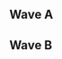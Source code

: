 {{DISPLAYTITLE:GENESIS: RED - Singles Pools}}{{SetGame|melee}}
{{tabs static
|name1=Overview
|link1=GENESIS/RED
|name2=Singles Pools
|link2=GENESIS/RED/Singles Pools
|name3=Singles Bracket
|link3=GENESIS/RED/Singles Bracket
|name4=Doubles Pools
|link4=GENESIS/RED/Doubles Pools
|name5=Doubles Bracket
|link5=GENESIS/RED/Doubles Bracket
|This=2
}}
==Wave A==
{{Box|start|padding=2em}}
==={{HiddenSort|A1}}===
{{GroupTableStart |Bracket A1|width=300px}}
{{GroupTableSlot|HugS|flag=us|win_m=4|lose_m=0|place=1|bg=up}}
{{GroupTableSlot|Wasabi|flag=us|win_m=4|lose_m=1|place=2|bg=stay}}
{{GroupTableSlot|Ralph|flag=us|win_m=3|lose_m=1|place=2|bg=stay}}
{{GroupTableSlot|PoeFire|flag=us|win_m=3|lose_m=2|place=4|bg=down}}
{{GroupTableSlot|PoppinFresh|flag=ca|win_m=3|lose_m=2|place=5|bg=down}}
{{GroupTableSlot|JAMEPS|flag=us|win_m=3|lose_m=2|place=5|bg=down}}
{{GroupTableSlot|MuddaPhoCuh|flag=us|win_m=2|lose_m=2|place=7|bg=down}}
{{GroupTableSlot|Suave|flag=us|win_m=2|lose_m=2|place=7|bg=down}}
{{GroupTableSlot|tblow|flag=us|win_m=1|lose_m=2|place=9|bg=down}}
{{GroupTableSlot|David|flag=us|win_m=1|lose_m=2|place=9|bg=down}}
{{GroupTableSlot|Mako|flag=us|win_m=1|lose_m=2|place=9|bg=down}}
{{GroupTableSlot|Massy|flag=us|win_m=1|lose_m=2|place=9|bg=down}}
{{GroupTableSlot|dimsum|flag=us|win_m=0|lose_m=2|place=13|bg=down}}
{{GroupTableSlot|vsl|flag=us|win_m=0|lose_m=2|place=13|bg=down}}
{{GroupTableSlot|Tech|flag=us|win_m=0|lose_m=2|place=13|bg=down}}
{{GroupTableSlot|GME|flag=us|win_m=0|lose_m=2|place=13|bg=down}}
{{GroupTableEnd}}
{{Box|break|padding=2em}}

==={{HiddenSort|A2}}===
{{GroupTableStart |Bracket A2|width=300px}}
{{GroupTableSlot|SFAT|flag=us|win_m=4|lose_m=0|place=1|bg=up}}
{{GroupTableSlot|Boulevard|flag=us|win_m=4|lose_m=1|place=2|bg=stay}}
{{GroupTableSlot|Jib|flag=us|win_m=3|lose_m=1|place=2|bg=stay}}
{{GroupTableSlot|4D|flag=us|win_m=3|lose_m=2|place=4|bg=down}}
{{GroupTableSlot|Jekyll|flag=us|win_m=3|lose_m=2|place=5|bg=down}}
{{GroupTableSlot|Kyza|flag=us|win_m=3|lose_m=2|place=5|bg=down}}
{{GroupTableSlot|Paragon|flag=us|win_m=2|lose_m=2|place=7|bg=down}}
{{GroupTableSlot|SpacePigeon|flag=us|win_m=2|lose_m=2|place=7|bg=down}}
{{GroupTableSlot|i play 4 fun lol-|flag=us|win_m=1|lose_m=2|place=9|bg=down}}
{{GroupTableSlot|Kappatainhs|flag=us|win_m=1|lose_m=2|place=9|bg=down}}
{{GroupTableSlot|BlueFoxXT|flag=us|win_m=1|lose_m=2|place=9|bg=down}}
{{GroupTableSlot|jarebair|flag=us|win_m=1|lose_m=2|place=9|bg=down}}
{{GroupTableSlot|Muttnik|flag=us|win_m=0|lose_m=2|place=13|bg=down}}
{{GroupTableSlot|JM|flag=us|win_m=0|lose_m=2|place=13|bg=down}}
{{GroupTableSlot|Poky|flag=us|win_m=0|lose_m=2|place=13|bg=down}}
{{GroupTableSlot|Dr. Z|flag=us|win_m=0|lose_m=2|place=13|bg=down}}
{{GroupTableEnd}}
{{Box|break|padding=2em}}

==={{HiddenSort|A3}}===
{{GroupTableStart |Bracket A3|width=300px}}
{{GroupTableSlot|Bob$|flag=us|win_m=4|lose_m=0|place=1|bg=up}}
{{GroupTableSlot|Mikkuz|flag=us|win_m=4|lose_m=1|place=2|bg=stay}}
{{GroupTableSlot|Tang|flag=us|win_m=3|lose_m=1|place=2|bg=stay}}
{{GroupTableSlot|Yung Traplord|flag=us|win_m=4|lose_m=2|place=4|bg=down}}
{{GroupTableSlot|Hungdaddy12inches|flag=us|win_m=3|lose_m=2|place=5|bg=down}}
{{GroupTableSlot|NekoMeow|flag=us|win_m=2|lose_m=2|place=5|bg=down}}
{{GroupTableSlot|Smile|flag=us|win_m=2|lose_m=2|place=7|bg=down}}
{{GroupTableSlot|Ghidorah|flag=us|win_m=2|lose_m=2|place=7|bg=down}}
{{GroupTableSlot|mjvc|flag=|win_m=1|lose_m=2|place=9|bg=down}}
{{GroupTableSlot|Gold|flag=us|win_m=1|lose_m=2|place=9|bg=down}}
{{GroupTableSlot|Elsa|flag=us|win_m=1|lose_m=2|place=9|bg=down}}
{{GroupTableSlot|Psybass|flag=us|win_m=1|lose_m=2|place=9|bg=down}}
{{GroupTableSlot|Megaman|flag=us|win_m=0|lose_m=2|place=13|bg=down}}
{{GroupTableSlot|brotheryoshi|flag=us|win_m=0|lose_m=2|place=13|bg=down}}
{{GroupTableSlot|sad|flag=us|win_m=0|lose_m=2|place=13|bg=down}}
{{GroupTableSlot|Leffen|flag=se|win_m=0|lose_m=2|place=13|bg=down}}
{{GroupTableEnd}}
{{Box|break|padding=2em}}

==={{HiddenSort|A4}}===
{{GroupTableStart |Bracket A4|width=300px}}
{{GroupTableSlot|Crush|flag=us|win_m=4|lose_m=0|place=1|bg=up}}
{{GroupTableSlot|Wavebringer|flag=us|win_m=4|lose_m=1|place=2|bg=stay}}
{{GroupTableSlot|NMW|flag=us|win_m=3|lose_m=1|place=2|bg=stay}}
{{GroupTableSlot|Mob|flag=us|win_m=3|lose_m=2|place=4|bg=down}}
{{GroupTableSlot|Bo0gYmAn|flag=us|win_m=3|lose_m=2|place=5|bg=down}}
{{GroupTableSlot|DangGan|flag=us|win_m=3|lose_m=2|place=5|bg=down}}
{{GroupTableSlot|Bryan|flag=us|win_m=2|lose_m=2|place=7|bg=down}}
{{GroupTableSlot|chicken pizza|flag=us|win_m=2|lose_m=2|place=7|bg=down}}
{{GroupTableSlot|Destinyfan21|flag=us|win_m=1|lose_m=2|place=9|bg=down}}
{{GroupTableSlot|MintyCinnamon|flag=us|win_m=1|lose_m=2|place=9|bg=down}}
{{GroupTableSlot|Kl3an|flag=us|win_m=1|lose_m=2|place=9|bg=down}}
{{GroupTableSlot|Suuu|flag=us|win_m=1|lose_m=2|place=9|bg=down}}
{{GroupTableSlot|Intersect|flag=us|win_m=0|lose_m=2|place=13|bg=down}}
{{GroupTableSlot|nicklebackair|flag=us|win_m=0|lose_m=2|place=13|bg=down}}
{{GroupTableSlot|Goose|flag=us|win_m=0|lose_m=2|place=13|bg=down}}
{{GroupTableSlot|Akiva|flag=us|win_m=0|lose_m=2|place=13|bg=down}}
{{GroupTableEnd}}
{{Box|break|padding=2em}}

==={{HiddenSort|A5}}===
{{GroupTableStart |Bracket A5|width=300px}}
{{GroupTableSlot|L|flag=us|win_m=4|lose_m=0|place=1|bg=up}}
{{GroupTableSlot|silentspectre|flag=us|win_m=4|lose_m=1|place=2|bg=stay}}
{{GroupTableSlot|Malicious|flag=us|win_m=3|lose_m=1|place=2|bg=stay}}
{{GroupTableSlot|Churros|flag=us|win_m=4|lose_m=2|place=4|bg=down}}
{{GroupTableSlot|asianson|flag=us|win_m=3|lose_m=2|place=5|bg=down}}
{{GroupTableSlot|THuGz|flag=us|win_m=2|lose_m=2|place=5|bg=down}}
{{GroupTableSlot|urbanlime|flag=us|win_m=2|lose_m=2|place=7|bg=down}}
{{GroupTableSlot|Turtles|flag=us|win_m=2|lose_m=2|place=7|bg=down}}
{{GroupTableSlot|Bertbusdriver|flag=us|win_m=1|lose_m=2|place=9|bg=down}}
{{GroupTableSlot|Andy420|flag=us|win_m=1|lose_m=2|place=9|bg=down}}
{{GroupTableSlot|EnanoGee|flag=us|win_m=1|lose_m=2|place=9|bg=down}}
{{GroupTableSlot|CupNoodlez|flag=us|win_m=1|lose_m=2|place=9|bg=down}}
{{GroupTableSlot|Foonz|flag=us|win_m=0|lose_m=2|place=13|bg=down}}
{{GroupTableSlot|Dahong|flag=us|win_m=0|lose_m=2|place=13|bg=down}}
{{GroupTableSlot|goblin|flag=us|win_m=0|lose_m=2|place=13|bg=down}}
{{GroupTableSlot|Westballz|flag=us|win_m=0|lose_m=2|place=13|bg=down}}
{{GroupTableEnd}}
{{Box|break|padding=2em}}

==={{HiddenSort|A6}}===
{{GroupTableStart |Bracket A6|width=300px}}
{{GroupTableSlot|Azusa|flag=us|win_m=4|lose_m=0|place=1|bg=up}}
{{GroupTableSlot|Arcadia|flag=us|win_m=4|lose_m=1|place=2|bg=stay}}
{{GroupTableSlot|HomeMadeWaffles|flag=us|win_m=3|lose_m=1|place=2|bg=stay}}
{{GroupTableSlot|69%|flag=us|win_m=4|lose_m=2|place=4|bg=down}}
{{GroupTableSlot|S2B|flag=us|win_m=3|lose_m=2|place=5|bg=down}}
{{GroupTableSlot|henrius|flag=us|win_m=2|lose_m=2|place=5|bg=down}}
{{GroupTableSlot|Ryan Mercado|flag=us|win_m=2|lose_m=2|place=7|bg=down}}
{{GroupTableSlot|Orion|flag=us|win_m=2|lose_m=2|place=7|bg=down}}
{{GroupTableSlot|Gene Parmesan|flag=us|win_m=1|lose_m=2|place=9|bg=down}}
{{GroupTableSlot|Real Dingoes|flag=us|win_m=1|lose_m=2|place=9|bg=down}}
{{GroupTableSlot|nateg|flag=us|win_m=1|lose_m=2|place=9|bg=down}}
{{GroupTableSlot|Mr. Phenomenon|flag=us|win_m=1|lose_m=2|place=9|bg=down}}
{{GroupTableSlot|Bungwipe|flag=us|win_m=0|lose_m=2|place=13|bg=down}}
{{GroupTableSlot|Zane|flag=us|win_m=0|lose_m=2|place=13|bg=down}}
{{GroupTableSlot|Sen|flag=us|win_m=0|lose_m=2|place=13|bg=down}}
{{GroupTableSlot|Nephew|flag=us|win_m=0|lose_m=2|place=13|bg=down}}
{{GroupTableEnd}}
{{Box|break|padding=2em}}

==={{HiddenSort|A7}}===
{{GroupTableStart |Bracket A7|width=300px}}
{{GroupTableSlot|Maybe|flag=us|win_m=4|lose_m=0|place=1|bg=up}}
{{GroupTableSlot|J666|flag=us|win_m=4|lose_m=1|place=2|bg=stay}}
{{GroupTableSlot|BrTarolg|flag=gb|win_m=3|lose_m=1|place=2|bg=stay}}
{{GroupTableSlot|Zombiecat|flag=us|win_m=3|lose_m=2|place=4|bg=down}}
{{GroupTableSlot|WRaX|flag=us|win_m=3|lose_m=2|place=5|bg=down}}
{{GroupTableSlot|Digimon|flag=us|win_m=3|lose_m=2|place=5|bg=down}}
{{GroupTableSlot|blargh257|flag=us|win_m=2|lose_m=2|place=7|bg=down}}
{{GroupTableSlot|F12|flag=us|win_m=2|lose_m=2|place=7|bg=down}}
{{GroupTableSlot|leahboo|flag=us|win_m=1|lose_m=2|place=9|bg=down}}
{{GroupTableSlot|W8ASec|flag=us|win_m=1|lose_m=2|place=9|bg=down}}
{{GroupTableSlot|MattC|flag=ca|win_m=1|lose_m=2|place=9|bg=down}}
{{GroupTableSlot|PewPewU|flag=us|win_m=1|lose_m=2|place=9|bg=down}}
{{GroupTableSlot|axiom|flag=us|win_m=0|lose_m=2|place=13|bg=down}}
{{GroupTableSlot|Beef|flag=us|win_m=0|lose_m=2|place=13|bg=down}}
{{GroupTableSlot|Loscar|flag=us|win_m=0|lose_m=2|place=13|bg=down}}
{{GroupTableSlot|Ringler|flag=us|win_m=0|lose_m=2|place=13|bg=down}}
{{GroupTableEnd}}
{{Box|break|padding=2em}}

==={{HiddenSort|A8}}===
{{GroupTableStart |Bracket A8|width=300px}}
{{GroupTableSlot|Ice|flag=de|win_m=4|lose_m=0|place=1|bg=up}}
{{GroupTableSlot|Zhyrri|flag=us|win_m=4|lose_m=1|place=2|bg=stay}}
{{GroupTableSlot|Alan|flag=us|win_m=3|lose_m=1|place=2|bg=stay}}
{{GroupTableSlot|BranChamp|flag=us|win_m=3|lose_m=2|place=4|bg=down}}
{{GroupTableSlot|The Trashman|flag=us|win_m=3|lose_m=2|place=5|bg=down}}
{{GroupTableSlot|Vitari|flag=us|win_m=3|lose_m=2|place=5|bg=down}}
{{GroupTableSlot|Cards|flag=us|win_m=2|lose_m=2|place=7|bg=down}}
{{GroupTableSlot|Squanto|flag=us|win_m=2|lose_m=2|place=7|bg=down}}
{{GroupTableSlot|TenSpeed|flag=us|win_m=1|lose_m=2|place=9|bg=down}}
{{GroupTableSlot|Mole|flag=us|win_m=1|lose_m=2|place=9|bg=down}}
{{GroupTableSlot|Voyager|flag=us|win_m=1|lose_m=2|place=9|bg=down}}
{{GroupTableSlot|Poopy Ass|flag=us|win_m=1|lose_m=2|place=9|bg=down}}
{{GroupTableSlot|Faulter|flag=us|win_m=0|lose_m=2|place=13|bg=down}}
{{GroupTableSlot|Volleyball|flag=us|win_m=0|lose_m=2|place=13|bg=down}}
{{GroupTableSlot|Jestra|flag=us|win_m=0|lose_m=2|place=13|bg=down}}
{{GroupTableSlot|HUGE|flag=us|win_m=0|lose_m=2|place=13|bg=down}}
{{GroupTableEnd}}
{{Box|end}}

==Wave B==
{{Box|start|padding=2em}}
==={{HiddenSort|B3}}===
{{GroupTableStart |Bracket B3|width=300px}}
{{GroupTableSlot|Chillindude|flag=us|win_m=4|lose_m=0|place=1|bg=up}}
{{GroupTableSlot|Hyprid|flag=us|win_m=4|lose_m=1|place=2|bg=stay}}
{{GroupTableSlot|Reno|flag=us|win_m=3|lose_m=1|place=2|bg=stay}}
{{GroupTableSlot|Groovy Green Hat|flag=us|win_m=3|lose_m=2|place=4|bg=down}}
{{GroupTableSlot|Light|flag=us|win_m=3|lose_m=2|place=5|bg=down}}
{{GroupTableSlot|U Guy|flag=us|win_m=3|lose_m=2|place=5|bg=down}}
{{GroupTableSlot|Jet|flag=us|win_m=2|lose_m=2|place=7|bg=down}}
{{GroupTableSlot|Pineapple|flag=us|win_m=2|lose_m=2|place=7|bg=down}}
{{GroupTableSlot|Engdrew|flag=us|win_m=1|lose_m=2|place=9|bg=down}}
{{GroupTableSlot|Doopliss|flag=us|win_m=1|lose_m=2|place=9|bg=down}}
{{GroupTableSlot|cilantro|flag=us|win_m=1|lose_m=2|place=9|bg=down}}
{{GroupTableSlot|Kafka Tamura|flag=us|win_m=1|lose_m=2|place=9|bg=down}}
{{GroupTableSlot|Teo|flag=us|win_m=0|lose_m=2|place=13|bg=down}}
{{GroupTableSlot|Rap!d|flag=us|win_m=0|lose_m=2|place=13|bg=down}}
{{GroupTableSlot|Martel|flag=us|win_m=0|lose_m=2|place=13|bg=down}}
{{GroupTableSlot|Cosco|flag=us|win_m=0|lose_m=2|place=13|bg=down}}
{{GroupTableEnd}}
{{Box|break|padding=2em}}

==={{HiddenSort|B4}}===
{{GroupTableStart |Bracket B4|width=300px}}
{{GroupTableSlot|Nintendude|flag=us|win_m=4|lose_m=0|place=1|bg=up}}
{{GroupTableSlot|Chris Best|flag=us|win_m=4|lose_m=1|place=2|bg=stay}}
{{GroupTableSlot|Kira|flag=us|win_m=3|lose_m=1|place=2|bg=stay}}
{{GroupTableSlot|Zbert|flag=us|win_m=3|lose_m=2|place=4|bg=down}}
{{GroupTableSlot|Clubs|flag=us|win_m=3|lose_m=2|place=5|bg=down}}
{{GroupTableSlot|NathanSandwich|flag=us|win_m=3|lose_m=2|place=5|bg=down}}
{{GroupTableSlot|theunabletable|flag=us|win_m=2|lose_m=2|place=7|bg=down}}
{{GroupTableSlot|Treechen|flag=us|win_m=2|lose_m=2|place=7|bg=down}}
{{GroupTableSlot|Bobo|flag=us|win_m=1|lose_m=2|place=9|bg=down}}
{{GroupTableSlot|Bass|flag=us|win_m=1|lose_m=2|place=9|bg=down}}
{{GroupTableSlot|Pork|flag=us|win_m=1|lose_m=2|place=9|bg=down}}
{{GroupTableSlot|Pancho|flag=us|win_m=1|lose_m=2|place=9|bg=down}}
{{GroupTableSlot|Buhlaine|flag=us|win_m=0|lose_m=2|place=13|bg=down}}
{{GroupTableSlot|K-Michael C 137|flag=us|win_m=0|lose_m=2|place=13|bg=down}}
{{GroupTableSlot|shipper|flag=us|win_m=0|lose_m=2|place=13|bg=down}}
{{GroupTableSlot|Palargon|flag=us|win_m=0|lose_m=2|place=13|bg=down}}
{{GroupTableEnd}}
{{Box|break|padding=2em}}

==={{HiddenSort|B5}}===
{{GroupTableStart |Bracket B5|width=300px}}
{{GroupTableSlot|dizzkidboogie|flag=us|win_m=4|lose_m=0|place=1|bg=up}}
{{GroupTableSlot|Kevbot|flag=us|win_m=4|lose_m=1|place=2|bg=stay}}
{{GroupTableSlot|Spark|flag=us|win_m=3|lose_m=1|place=2|bg=stay}}
{{GroupTableSlot|soccermom69|flag=us|win_m=3|lose_m=2|place=4|bg=down}}
{{GroupTableSlot|Yin|flag=us|win_m=3|lose_m=2|place=5|bg=down}}
{{GroupTableSlot|dad|flag=us|win_m=3|lose_m=2|place=5|bg=down}}
{{GroupTableSlot|tauntz|flag=us|win_m=2|lose_m=2|place=7|bg=down}}
{{GroupTableSlot|Mova|flag=us|win_m=2|lose_m=2|place=7|bg=down}}
{{GroupTableSlot|Carcosa|flag=us|win_m=1|lose_m=2|place=9|bg=down}}
{{GroupTableSlot|slopers-gonna-slope|flag=us|win_m=1|lose_m=2|place=9|bg=down}}
{{GroupTableSlot|aeoluxar|flag=us|win_m=1|lose_m=2|place=9|bg=down}}
{{GroupTableSlot|BOG$|flag=|win_m=1|lose_m=2|place=9|bg=down}}
{{GroupTableSlot|gotchu|flag=us|win_m=0|lose_m=2|place=13|bg=down}}
{{GroupTableSlot|Nasty|flag=us|win_m=0|lose_m=2|place=13|bg=down}}
{{GroupTableSlot|Stormchicken|flag=us|win_m=0|lose_m=2|place=13|bg=down}}
{{GroupTableSlot|Kanto|flag=us|win_m=0|lose_m=2|place=13|bg=down}}
{{GroupTableEnd}}
{{Box|break|padding=2em}}

==={{HiddenSort|B6}}===
{{GroupTableStart |Bracket B6|width=300px}}
{{GroupTableSlot|S2J|flag=us|win_m=4|lose_m=0|place=1|bg=up}}
{{GroupTableSlot|Coolkid|flag=us|win_m=5|lose_m=1|place=2|bg=stay}}
{{GroupTableSlot|ycz6|flag=us|win_m=3|lose_m=1|place=2|bg=stay}}
{{GroupTableSlot|Tips|flag=us|win_m=4|lose_m=2|place=4|bg=down}}
{{GroupTableSlot|Tonic|flag=us|win_m=2|lose_m=2|place=5|bg=down}}
{{GroupTableSlot|TheCrimsonBlur|flag=us|win_m=2|lose_m=2|place=5|bg=down}}
{{GroupTableSlot|Furuta|flag=us|win_m=2|lose_m=2|place=7|bg=down}}
{{GroupTableSlot|Young $|flag=us|win_m=2|lose_m=2|place=7|bg=down}}
{{GroupTableSlot|Suzarya|flag=us|win_m=1|lose_m=2|place=9|bg=down}}
{{GroupTableSlot|Luan|flag=us|win_m=1|lose_m=2|place=9|bg=down}}
{{GroupTableSlot|SLEEPY TIME|flag=us|win_m=1|lose_m=2|place=9|bg=down}}
{{GroupTableSlot|Deadstorm|flag=us|win_m=1|lose_m=2|place=9|bg=down}}
{{GroupTableSlot|Nug|flag=us|win_m=0|lose_m=2|place=13|bg=down}}
{{GroupTableSlot|Slap|flag=us|win_m=0|lose_m=2|place=13|bg=down}}
{{GroupTableSlot|Darksilence|flag=us|win_m=0|lose_m=2|place=13|bg=down}}
{{GroupTableSlot|etroknight|flag=us|win_m=0|lose_m=2|place=13|bg=down}}
{{GroupTableEnd}}
{{Box|break|padding=2em}}

==={{HiddenSort|B7}}===
{{GroupTableStart |Bracket B7|width=300px}}
{{GroupTableSlot|Laudandus|flag=us|win_m=4|lose_m=0|place=1|bg=up}}
{{GroupTableSlot|Umarth|flag=us|win_m=4|lose_m=1|place=2|bg=stay}}
{{GroupTableSlot|Darkatma|flag=us|win_m=3|lose_m=1|place=2|bg=stay}}
{{GroupTableSlot|Ivayne|flag=us|win_m=4|lose_m=2|place=4|bg=down}}
{{GroupTableSlot|True Dong|flag=us|win_m=3|lose_m=2|place=5|bg=down}}
{{GroupTableSlot|Treble|flag=us|win_m=2|lose_m=2|place=5|bg=down}}
{{GroupTableSlot|Cinnamon Apple Oatmeal|flag=us|win_m=2|lose_m=2|place=7|bg=down}}
{{GroupTableSlot|civic|flag=us|win_m=2|lose_m=2|place=7|bg=down}}
{{GroupTableSlot|$Lunchmoney|flag=us|win_m=1|lose_m=2|place=9|bg=down}}
{{GroupTableSlot|SeymourStyle|flag=us|win_m=1|lose_m=2|place=9|bg=down}}
{{GroupTableSlot|666blaziken|flag=us|win_m=1|lose_m=2|place=9|bg=down}}
{{GroupTableSlot|Kaetan|flag=us|win_m=1|lose_m=2|place=9|bg=down}}
{{GroupTableSlot|PeachTea|flag=us|win_m=0|lose_m=2|place=13|bg=down}}
{{GroupTableSlot|YungLen|flag=|win_m=0|lose_m=2|place=13|bg=down}}
{{GroupTableSlot|unagi|flag=us|win_m=0|lose_m=2|place=13|bg=down}}
{{GroupTableSlot|A.C.S|flag=us|win_m=0|lose_m=2|place=13|bg=down}}
{{GroupTableEnd}}
{{Box|break|padding=2em}}

==={{HiddenSort|B8}}===
{{GroupTableStart |Bracket B8|width=300px}}
{{GroupTableSlot|Colbol|flag=us|win_m=4|lose_m=0|place=1|bg=up}}
{{GroupTableSlot|Tai|flag=us|win_m=4|lose_m=1|place=2|bg=stay}}
{{GroupTableSlot|DiplomaticTucan|flag=us|win_m=3|lose_m=1|place=2|bg=stay}}
{{GroupTableSlot|dkuo|flag=us|win_m=4|lose_m=2|place=4|bg=down}}
{{GroupTableSlot|Trock|flag=us|win_m=3|lose_m=2|place=5|bg=down}}
{{GroupTableSlot|Rato|flag=us|win_m=2|lose_m=2|place=5|bg=down}}
{{GroupTableSlot|jubby|flag=us|win_m=2|lose_m=2|place=7|bg=down}}
{{GroupTableSlot|Wiz|flag=us|win_m=2|lose_m=2|place=7|bg=down}}
{{GroupTableSlot|Yasu|flag=mx|win_m=1|lose_m=2|place=9|bg=down}}
{{GroupTableSlot|Coldtoasty|flag=us|win_m=1|lose_m=2|place=9|bg=down}}
{{GroupTableSlot|Kenji|flag=us|win_m=1|lose_m=2|place=9|bg=down}}
{{GroupTableSlot|DJSwerve|flag=us|win_m=1|lose_m=2|place=9|bg=down}}
{{GroupTableSlot|KeepitLuigi|flag=us|win_m=0|lose_m=2|place=13|bg=down}}
{{GroupTableSlot|McMintyMentos|flag=us|win_m=0|lose_m=2|place=13|bg=down}}
{{GroupTableSlot|A Krippled Baby|flag=al|win_m=0|lose_m=2|place=13|bg=down}}
{{GroupTableSlot|Nuparu|flag=us|win_m=0|lose_m=2|place=13|bg=down}}
{{GroupTableEnd}}
{{Box|break|padding=2em}}

==={{HiddenSort|B9}}===
{{GroupTableStart |Bracket B9|width=300px}}
{{GroupTableSlot|ChuDat|flag=us|win_m=4|lose_m=0|place=1|bg=up}}
{{GroupTableSlot|Azel|flag=us|win_m=4|lose_m=1|place=2|bg=stay}}
{{GroupTableSlot|Rocky|flag=us|win_m=3|lose_m=1|place=2|bg=stay}}
{{GroupTableSlot|gaR|flag=us|win_m=3|lose_m=2|place=4|bg=down}}
{{GroupTableSlot|Davis|flag=us|win_m=3|lose_m=2|place=5|bg=down}}
{{GroupTableSlot|Dr. Grin|flag=us|win_m=3|lose_m=2|place=5|bg=down}}
{{GroupTableSlot|Danimals|flag=us|win_m=2|lose_m=2|place=7|bg=down}}
{{GroupTableSlot|mar|flag=us|win_m=2|lose_m=2|place=7|bg=down}}
{{GroupTableSlot|PlaceboRx|flag=us|win_m=2|lose_m=2|place=9|bg=down}}
{{GroupTableSlot|Rainy Day|flag=us|win_m=2|lose_m=2|place=9|bg=down}}
{{GroupTableSlot|nipunn|flag=us|win_m=1|lose_m=2|place=9|bg=down}}
{{GroupTableSlot|POM|flag=us|win_m=1|lose_m=2|place=9|bg=down}}
{{GroupTableSlot|Kwang|flag=us|win_m=0|lose_m=2|place=13|bg=down}}
{{GroupTableSlot|Phoenix|flag=us|win_m=0|lose_m=2|place=13|bg=down}}
{{GroupTableSlot|Tiff|flag=us|win_m=0|lose_m=2|place=13|bg=down}}
{{GroupTableSlot|Car_Los|flag=us|win_m=0|lose_m=2|place=13|bg=down}}
{{GroupTableSlot|Maverick|flag=us|win_m=0|lose_m=2|place=17|bg=down}}
{{GroupTableEnd}}
{{Box|break|padding=2em}}

==={{HiddenSort|B10}}===
{{GroupTableStart |Bracket B10|width=300px}}
{{GroupTableSlot|Shroomed|flag=us|win_m=4|lose_m=0|place=1|bg=up}}
{{GroupTableSlot|emoDinosaur|flag=us|win_m=4|lose_m=1|place=2|bg=stay}}
{{GroupTableSlot|Toph|flag=us|win_m=3|lose_m=1|place=2|bg=stay}}
{{GroupTableSlot|Imyt|flag=us|win_m=3|lose_m=2|place=4|bg=down}}
{{GroupTableSlot|K27|flag=us|win_m=3|lose_m=2|place=5|bg=down}}
{{GroupTableSlot|Musgraves|flag=us|win_m=3|lose_m=2|place=5|bg=down}}
{{GroupTableSlot|Spira|flag=us|win_m=2|lose_m=2|place=7|bg=down}}
{{GroupTableSlot|Eden|flag=ca|win_m=2|lose_m=2|place=7|bg=down}}
{{GroupTableSlot|epengu|flag=us|win_m=2|lose_m=2|place=9|bg=down}}
{{GroupTableSlot|Charlezard|flag=us|win_m=2|lose_m=2|place=9|bg=down}}
{{GroupTableSlot|gust|flag=us|win_m=1|lose_m=2|place=9|bg=down}}
{{GroupTableSlot|SlugNasty|flag=us|win_m=1|lose_m=2|place=9|bg=down}}
{{GroupTableSlot|Calvin|flag=us|win_m=0|lose_m=2|place=13|bg=down}}
{{GroupTableSlot|Trebert|flag=|win_m=0|lose_m=2|place=13|bg=down}}
{{GroupTableSlot|Juice|flag=us|win_m=0|lose_m=2|place=13|bg=down}}
{{GroupTableSlot|Warlord|flag=us|win_m=0|lose_m=2|place=13|bg=down}}
{{GroupTableSlot|Calvin|flag=us|win_m=0|lose_m=2|place=17|bg=down}}
{{GroupTableEnd}}
{{Box|end}}
